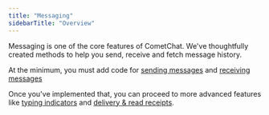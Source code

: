 ```yaml
---
title: "Messaging"
sidebarTitle: "Overview"
---
```




Messaging is one of the core features of CometChat. We've thoughtfully created methods to help you send, receive and fetch message history.

At the minimum, you must add code for [sending messages](/docs/sdk/ionic/send-message) and [receiving messages](/docs/sdk/ionic/receive-messages)

Once you've implemented that, you can proceed to more advanced features like [typing indicators](/docs/sdk/ionic/typing-indicators) and [delivery & read receipts](/docs/sdk/ionic/delivery-read-receipts).
